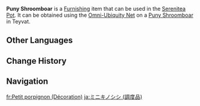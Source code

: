 {{About|the furnishing|the wildlife|Puny Shroomboar}}
{{Furnishing Infobox
|title          = Puny Shroomboar
|id             = 369161
|image          = Item Puny Shroomboar (Furnishing).png
|category       = Animal
|subcategory    = Outdoor Creature
|quality        = 3
|adeptal_energy = 100
|load           = 500
|reduced_load   = 500
|description    = A forest boar that dwells in the rainforest. This creature has developed a certain marvelous symbiosis with the Shroom-Kin.<br>According to researchers' studies, Shroomboars rely on the parasitic mushrooms perched on them for natural camouflage, which allows them to evade predators and survive in the jungles.<br>If kept in a space with lush vegetation, perhaps these forest boars can attract butterflies and birds with their unique appearance and form mobile gardens in the Realm Within.
|source1        = Omni-Ubiquity Net
}}
'''Puny Shroomboar''' is a [[Furnishing]] item that can be used in the [[Serenitea Pot]]. It can be obtained using the [[Omni-Ubiquity Net]] on a [[Puny Shroomboar]] in Teyvat.
<!--
==Locations==
{{Transclude|Puny Shroomboar|Locations}}
-->
==Other Languages==
{{Other Languages
|Transclude=Puny Shroomboar
}}

==Change History==
{{Change History|3.0}}

==Navigation==
{{Furnishing Navbox/Living|Animal}}

[[fr:Petit porpignon (Décoration)]]
[[ja:ミニキノシシ (調度品)]]